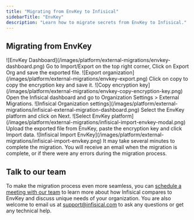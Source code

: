 ```yaml
---
title: "Migrating from EnvKey to Infisical"
sidebarTitle: "EnvKey"
description: "Learn how to migrate secrets from EnvKey to Infisical."
---
```


## Migrating from EnvKey

<Steps>
  <Step title="Open the EnvKey dashboard and go to My Org">
    ![EnvKey Dashboard](/images/platform/external-migrations/envkey-dashboard.png)
  </Step>
  <Step title="Export your EnvKey organization">
    Go to Import/Export on the top right corner, Click on Export Org and save the exported file.
    ![Export organization](/images/platform/external-migrations/envkey-export.png)
  </Step>
  <Step title="Obtain EnvKey encryption key">
    Click on copy to copy the encryption key and save it.
    ![Copy encryption key](/images/platform/external-migrations/envkey-copy-encryption-key.png)
  </Step>
  <Step title="Navigate to Infisical external migrations">
    Open the Infisical dashboard and go to Organization Settings > External Migrations.
    ![Infisical Organization settings](/images/platform/external-migrations/infisical-external-migration-dashboard.png)
  </Step>

  <Step title="Select the EnvKey platform">
    Select the EnvKey platform and click on Next.
    ![Select EnvKey platform](/images/platform/external-migrations/infisical-import-envkey-modal.png)
  </Step>

  <Step title="Upload the exported file from EnvKey">
    Upload the exported file from EnvKey, paste the encryption key and click Import data.
    ![Infisical Import EnvKey](/images/platform/external-migrations/infisical-import-envkey.png)
  </Step>
</Steps>

<Note>
  It may take several minutes to complete the migration. You will receive an email when the migration is complete, or if there were any errors during the migration process.
</Note>


## Talk to our team

To make the migration process even more seamless, you can [schedule a meeting with our team](https://infisical.cal.com/vlad/migration-from-envkey-to-infisical) to learn more about how Infisical compares to EnvKey and discuss unique needs of your organization. You are also welcome to email us at [support@infisical.com](mailto:support@infisical.com) to ask any questions or get any technical help.
